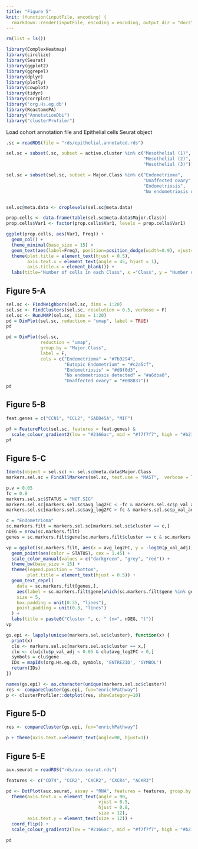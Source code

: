 ```yaml
---
title: "Figure 5"
knit: (function(inputFile, encoding) {
  rmarkdown::render(inputFile, encoding = encoding, output_dir = "docs") })
---
```



```r
rm(list = ls())

library(ComplexHeatmap)
library(circlize)
library(Seurat)
library(ggplot2)
library(ggrepel)
library(dplyr)
library(plotly)
library(cowplot)
library(tidyr)
library(corrplot)
library('org.Hs.eg.db')
library(ReactomePA)
library("AnnotationDbi")
library("clusterProfiler")

```

Load cohort annotation file and Epithelial cells Seurat object

```r
.sc = readRDS(file = "rds/epithelial.annotated.rds")

sel.sc = subset(.sc, subset = active.cluster %in% c("Mesothelial (1)", 
                                                    "Mesothelial (2)",
                                                    "Mesothelial (3)"))

sel.sc = subset(sel.sc, subset = Major.Class %in% c("Endometrioma",
                                                    "Unaffected ovary",
                                                    "Endometriosis",
                                                    "No endometriosis detected"))


sel.sc@meta.data <- droplevels(sel.sc@meta.data)

prop.cells <- data.frame(table(sel.sc@meta.data$Major.Class))
prop.cells$Var1 <- factor(prop.cells$Var1, levels = prop.cells$Var1)

ggplot(prop.cells, aes(Var1, Freq)) +
  geom_col() +
  theme_minimal(base_size = 15) +
  geom_text(aes(label=Freq), position=position_dodge(width=0.9), vjust=-0.25) +
  theme(plot.title = element_text(hjust = 0.5),
        axis.text.x = element_text(angle = 45, hjust = 1),
        axis.title.x = element_blank()) +
  labs(title="Number of cells in each Class", x ="Class", y = "Number of Cells")

```

## Figure 5-A

``` r

sel.sc <- FindNeighbors(sel.sc, dims = 1:20)
sel.sc <- FindClusters(sel.sc, resolution = 0.5, verbose = F)
sel.sc <- RunUMAP(sel.sc, dims = 1:20)
pd = DimPlot(sel.sc, reduction = "umap", label = TRUE)
pd

pd = DimPlot(sel.sc, 
             reduction = "umap", 
             group.by = "Major.Class", 
             label = F, 
             cols = c("Endometrioma" = "#7b3294",
                      "Eutopic Endometrium" = "#c2a5cf", 
                      "Endometriosis" = "#d9f0d3", 
                      "No endometriosis detected" = "#a6dba0",
                      "Unaffected ovary" = "#008837"))
pd


```


## Figure 5-B

``` r

feat.genes = c("CCN1", "CCL2", "GADD45A", "MIF")

pf = FeaturePlot(sel.sc, features = feat.genes) &
  scale_colour_gradient2(low = "#2166ac", mid = "#f7f7f7", high = "#b2182b")
pf


```



## Figure 5-C

``` r

Idents(object = sel.sc) <- sel.sc@meta.data$Major.Class
markers.sel.sc = FindAllMarkers(sel.sc, test.use = "MAST",  verbose = TRUE)

p.v = 0.05
fc = 0.8
markers.sel.sc$STATUS = "NOT.SIG"
markers.sel.sc[markers.sel.sc$avg_log2FC < -fc & markers.sel.sc$p_val_adj < p.v, ]$STATUS = "Down"
markers.sel.sc[markers.sel.sc$avg_log2FC > fc & markers.sel.sc$p_val_adj < p.v, ]$STATUS = "Up"

c = "Endometrioma"
sc.markers.filt = markers.sel.sc[markers.sel.sc$cluster == c,]
nDEG = nrow(sc.markers.filt)
genes = sc.markers.filt$gene[sc.markers.filt$cluster == c & sc.markers.filt$STATUS != "NOT.SIG"]

vp = ggplot(sc.markers.filt, aes(x = avg_log2FC, y = -log10(p_val_adj))) +
  geom_point(aes(color = STATUS), cex = 1.45) +
  scale_color_manual(values = c("darkgreen", "grey", "red")) +
  theme_bw(base_size = 15) + 
  theme(legend.position = "bottom",
        plot.title = element_text(hjust = 0.5)) +
  geom_text_repel(
    data = sc.markers.filt[genes,],
    aes(label = sc.markers.filt$gene[which(sc.markers.filt$gene %in% genes)]),
    size = 5,
    box.padding = unit(0.35, "lines"),
    point.padding = unit(0.3, "lines")
  ) +
  labs(title = paste0("Cluster ", c, " (n=", nDEG, ")"))
vp

```


```r

gs.epi <- lapply(unique(markers.sel.sc$cluster), function(x) {
  print(x)
  clu <- markers.sel.sc[markers.sel.sc$cluster == x,]
  clu <- clu[clu$p_val_adj < 0.05 & clu$avg_log2FC > 0,]
  symbols = clu$gene
  IDs = mapIds(org.Hs.eg.db, symbols, 'ENTREZID', 'SYMBOL')
  return(IDs)
})

names(gs.epi) <- as.character(unique(markers.sel.sc$cluster))
res <- compareCluster(gs.epi, fun="enrichPathway")
p <- clusterProfiler::dotplot(res, showCategory=10)

```

## Figure 5-D

```r
res <- compareCluster(gs.epi, fun="enrichPathway")

p + theme(axis.text.x=element_text(angle=90, hjust=1))

```


## Figure 5-E

```r
aux.seurat = readRDS("rds/aux.seurat.rds")

features <- c("CD74", "CCR2", "CXCR2", "CXCR4", "ACKR3")

pd <- DotPlot(aux.seurat, assay = "RNA", features = features, group.by ="active.cluster")  +
  theme(axis.text.x = element_text(angle = 90, 
                                   vjust = 0.5, 
                                   hjust = 0.8, 
                                   size = 12), 
        axis.text.y = element_text(size = 12)) +
  coord_flip() +
  scale_colour_gradient2(low = "#2166ac", mid = "#f7f7f7", high = "#b2182b")

pd


```